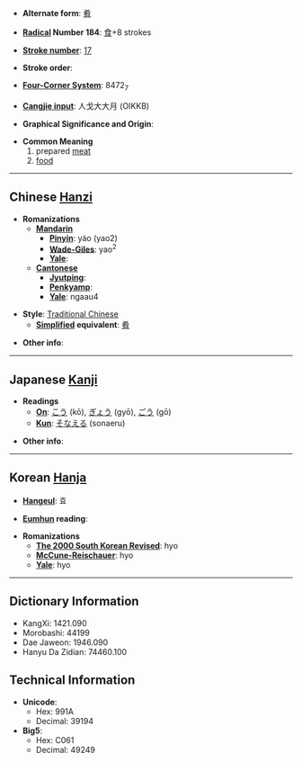 * '''Alternate form''': [[肴]]

* '''[[Wiktionary:Chinese radical index| Radical]] Number 184''': [[Wiktionary:Chinese radical index 食|食]]+8 strokes

* '''[[Wiktionary:Chinese total strokes index|Stroke number]]''': [[Wiktionary:Chinese total strokes index 17|17]]

* '''Stroke order''': 

* '''[[Wiktionary:Chinese four corner index|Four-Corner System]]''': 8472<sub>7</sub>

* '''[[Wiktionary:Chinese Cangjie index|Cangjie input]]''': 人戈大大月 (OIKKB)

* '''Graphical Significance and Origin''': 

* '''Common Meaning'''
*#prepared [[meat]]
*# [[food]]

----

== Chinese [[Hanzi]] ==

* '''Romanizations'''
** '''[[Mandarin]]'''
*** '''[[Pinyin]]''': yáo (yao2)
*** '''[[Wade-Giles]]''': yao<sup>2</sup>
*** '''[[Yale]]''': 
** '''[[Cantonese]]'''
*** '''[[Jyutping]]''':
*** '''[[Penkyamp]]''': 
*** '''[[Yale]]''': ngaau4

* '''Style''': [[Traditional Chinese]] 
** '''[[Simplified Chinese|Simplified]] equivalent''': [[肴]]

* '''Other info''': 

----

== Japanese [[Kanji]] ==

* '''Readings'''
** '''[[On]]''': [[こう]] (kō), [[ぎょう]] (gyō), [[ごう]] (gō)
** '''[[Kun]]''': [[そなえる]] (sonaeru)

* '''Other info''':  

----

== Korean [[Hanja]] ==

* '''[[Hangeul]]''': 효

* '''[[Eumhun]] reading''': 

* '''Romanizations'''
** '''[[The 2000 South Korean Revised Romanization|The 2000 South Korean Revised]]''': hyo
** '''[[McCune-Reischauer]]''': hyo
** '''[[Yale]]''': hyo

----

== Dictionary Information ==

* KangXi: 1421.090
* Morobashi: 44199
* Dae Jaweon: 1946.090
* Hanyu Da Zidian: 74460.100

== Technical Information ==

* '''Unicode''':
** Hex: 991A
** Decimal: 39194
* '''Big5''':
** Hex: C061
** Decimal: 49249